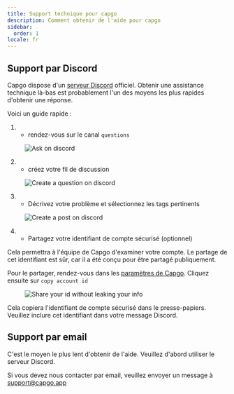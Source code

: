 ```yaml
---
title: Support technique pour capgo
description: Comment obtenir de l'aide pour capgo
sidebar:
  order: 1
locale: fr
---
```


## Support par Discord

Capgo dispose d'un [serveur Discord](https://discordcom/invite/VnYRvBfgA6) officiel. Obtenir une assistance technique là-bas est probablement l'un des moyens les plus rapides d'obtenir une réponse.

Voici un guide rapide :

1. - rendez-vous sur le canal `questions`

<figure><img style="margin-left: auto; margin-right: auto" src="/discord-questions.webp" alt="Ask on discord" /><figcaption></figcaption></figure>

2. - créez votre fil de discussion

<figure><img style="margin-left: auto; margin-right: auto" src="/discord-newquestion.webp" alt="Create a question on discord" /><figcaption></figcaption></figure>

3. - Décrivez votre problème et sélectionnez les tags pertinents

<figure><img style="margin-left: auto; margin-right: auto" src="/discord-new-post.webp" alt="Create a post on discord" /><figcaption></figcaption></figure>

4. - Partagez votre identifiant de compte sécurisé (optionnel)

Cela permettra à l'équipe de Capgo d'examiner votre compte. Le partage de cet identifiant est sûr, car il a été conçu pour être partagé publiquement.

Pour le partager, rendez-vous dans les [paramètres de Capgo](https://console.capgo.app/dashboard/settings/account/). Cliquez ensuite sur `copy account id`

<figure><img style="margin-left: auto; margin-right: auto" src="/share-secure-id.webp" alt="Share your id without leaking your info" /><figcaption></figcaption></figure>

Cela copiera l'identifiant de compte sécurisé dans le presse-papiers. Veuillez inclure cet identifiant dans votre message Discord.

## Support par email

C'est le moyen le plus lent d'obtenir de l'aide. Veuillez d'abord utiliser le serveur Discord.

Si vous devez nous contacter par email, veuillez envoyer un message à support@capgo.app
